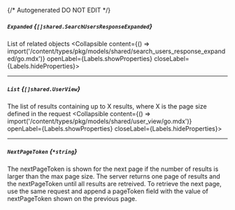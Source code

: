 {/* Autogenerated DO NOT EDIT  */}

##### `Expanded` *{`[]shared.SearchUsersResponseExpanded`}*
List of related objects
<Collapsible content={() => import('/content/types/pkg/models/shared/search_users_response_expanded/go.mdx')} openLabel={Labels.showProperties} closeLabel={Labels.hideProperties}>
</Collapsible>

---
##### `List` *{`[]shared.UserView`}*
The list of results containing up to X results, where X is the page size defined in the request
<Collapsible content={() => import('/content/types/pkg/models/shared/user_view/go.mdx')} openLabel={Labels.showProperties} closeLabel={Labels.hideProperties}>
</Collapsible>

---
##### `NextPageToken` *{`*string`}*
The nextPageToken is shown for the next page if the number of results is larger than the max page size. The server returns one page of results and the nextPageToken until all results are retreived. To retrieve the next page, use the same request and append a pageToken field with the value of nextPageToken shown on the previous page.



